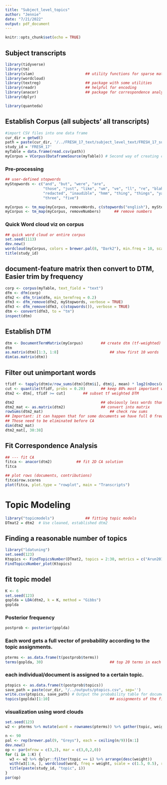 ```yaml
---
title: "Subject_level_topics"
author: "Jennie"
date: "7/21/2022"
output: pdf_document
---
```


```r
knitr::opts_chunk$set(echo = TRUE)
```

## Subject transcripts

```r
library(tidyverse)
library(tm)               
library(slam)                       ## utility functions for sparse matrices 
library(wordcloud)
library(textreg)                    ## package with some utilities
library(readr)                      ## helpful for encoding
library(anacor)                     ## package for correspondence analysis 
library(dplyr)

library(quanteda)
```

## Establish Corpus (all subjects' all transcripts)
```r
#import CSV files into one data frame
cur_dir = getwd()
path = paste(cur_dir, '/../FRESH_17_text/subject_level_text/FRESH_17_subjectText.csv', sep='')
study_id = 'FRESH_17'
myTable = data.frame(read.csv(path))
myCorpus = VCorpus(DataframeSource(myTable)) # Second way of creating corpus
```


### Pre-processing
```r
## user-defined stopwords
myStopwords <- c("and", "but", "were", "are",
                 "those", "just", "like", "um", "ve", "ll", "re", "blah",
                 "redacted", "inaudible", "hmm", "thing", "things", "yada", "yeah",
                 "three", "five")

myCorpus <- tm_map(myCorpus, removeWords, c(stopwords("english"), myStopwords))  ## remove default and user-defined stopwords
myCorpus <- tm_map(myCorpus, removeNumbers)      ## remove numbers 
```

### Quick Word cloud viz on corpus
```r
## quick word cloud or entire corpus
set.seed(1113)
dev.new()
wordcloud(myCorpus, colors = brewer.pal(8, "Dark2"), min.freq = 10, scale = c(2, 0.5))
title(study_id)
```

## document-feature matrix then convert to DTM, Easier trim by frequency
```r
corp <- corpus(myTable, text_field = "text")
dfm <- dfm(corp)
dfm2 <- dfm_trim(dfm, min_termfreq = 0.2)
dfm3 <- dfm_remove(dfm2, myStopwords, verbose = TRUE)
dfm3 <- dfm_remove(dfm3, c(stopwords()), verbose = TRUE)
dtm <- convert(dfm3, to = "tm")
inspect(dtm)
```


## Establish DTM 
```r
dtm <- DocumentTermMatrix(myCorpus)        ## create dtm (tf-weighted)
dtm
as.matrix(dtm)[1:3, 1:8]                       ## show first 10 words   
dim(as.matrix(dtm))
```

## Filter out unimportant words
```r
tfidf <- tapply(dtm$v/row_sums(dtm)[dtm$i], dtm$j, mean) * log2(nDocs(dtm)/col_sums(dtm > 0))
cut <- quantile(tfidf, probs = 0.20)       ## keep 80% most important words
dtm2 <- dtm[, tfidf >= cut]        ## subset tf weighted DTM

dtm2                                       ## obviously less words than in original DTM
dtm2_mat <- as.matrix(dtm2)                ## convert into matrix
rowSums(dtm2_mat)                              ## check row sums
## Important: it can happen that for some documents we have full 0 frequencies. 
## Those need to be eliminated before CA
dim(dtm2_mat)
dtm2_mat[, 30:38]
```


## Fit Correspondence Analysis 
```r
## --- fit CA
fitca <- anacor(dtm2)           ## fit 2D CA solution
fitca
```

```r
## plot rows (documents, contributions)
fitca$row.scores
plot(fitca, plot.type = "rowplot", main = "Transcripts")  
```


# Topic Modeling 

```r
library("topicmodels")              ## fitting topic models
DTmat2 = dtm2  # Use cleaned, established dtm2
```

## Finding a reasonable number of topics
```r
library("ldatuning")
set.seed(123)
Ktopics <- FindTopicsNumber(DTmat2, topics = 2:30, metrics = c("Arun2010", "CaoJuan2009", "Griffiths2004", "Deveaud2014"))
FindTopicsNumber_plot(Ktopics)
```

## fit topic model
```r
K <- 6
set.seed(123)
goplda = LDA(dtm2, k = K, method = "Gibbs")
goplda
```

### Posterior frequency 
```r
postprob <- posterior(goplda)
```


### Each word gets a full vector of probability according to the topic assignments.
```r
pterms <- as.data.frame(t(postprob$terms))
terms(goplda, 30)                              ## top 20 terms in each topic
```

### each individual/document is assigned to a certain topic.
```r
ptopics <- as.data.frame(t(postprob$topics))
save_path = paste(cur_dir, "/../outputs/ptopics.csv", sep='')
write.csv(ptopics, save_path) # Output the probability table for document assignment.
topics(goplda)[1:10]                           ## assignments of the first 10 voters to each topic
```

### visualization using word clouds
```r
set.seed(123)
w2 <- pterms %>% mutate(word = rownames(pterms)) %>% gather(topic, weight, -word)

n <- 90
pal <- rep(brewer.pal(9, "Greys"), each = ceiling(n/9))[n:1]
dev.new()
op <- par(mfrow = c(3,2), mar = c(3,0,2,0))
for (i in 1:K) {
  w3 <- w2 %>% dplyr::filter(topic == i) %>% arrange(desc(weight))
  with(w3[1:n, ], wordcloud(word, freq = weight, scale = c(1.5, 0.5), random.order = FALSE, ordered.colors = TRUE, colors = pal))
  title(paste(study_id, "topic", i))
}
par(op)
```

